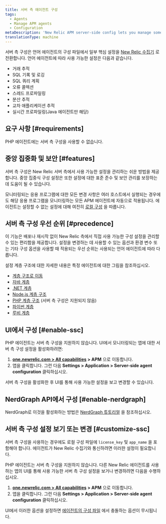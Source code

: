 ```yaml
---
title: 서버 측 에이전트 구성
tags:
  - Agents
  - Manage APM agents
  - Configuration
metaDescription: 'New Relic APM server-side config lets you manage some agent settings from the New Relic side, instead of the agent config file.'
translationType: machine
---
```


서버 측 구성은 언어 에이전트의 구성 파일에서 일부 핵심 설정을 [New Relic 수집기](/docs/accounts-partnerships/education/getting-started-new-relic/glossary#collector) 로 전환합니다. 언어 에이전트에 따라 사용 가능한 설정은 다음과 같습니다.

* 거래 추적
* SQL 기록 및 로깅
* SQL 쿼리 계획
* 오류 콜렉션
* 스레드 프로파일링
* 분산 추적
* 교차 애플리케이션 추적
* 실시간 프로파일링(Java 에이전트만 해당)

## 요구 사항 [#requirements]

PHP 에이전트에는 서버 측 구성을 사용할 수 없습니다.

## 중앙 집중화 및 보안 [#features]

서버 측 구성은 New Relic 서버 측에서 사용 가능한 설정을 관리하는 쉬운 방법을 제공합니다. 중앙 집중식 구성 설정은 또한 설정에 대한 표준 준수 및 보안 관리를 보장하는 데 도움이 될 수 있습니다.

모니터링되는 응용 프로그램에 대한 모든 변경 사항은 여러 호스트에서 실행되는 경우에도 해당 응용 프로그램을 모니터링하는 모든 APM 에이전트에 자동으로 적용됩니다. 에이전트는 설정할 수 없는 설정에 대해 여전히 [로컬 구성](/docs/agents/manage-apm-agents/configuration/configure-agent) 을 따릅니다.

## 서버 측 구성 우선 순위 [#precedence]

이 기능은 배포나 재시작 없이 New Relic 측에서 직접 사용 가능한 구성 설정을 관리할 수 있는 편리함을 제공합니다. 설정을 변경하는 데 사용할 수 있는 옵션과 환경 변수 또는 기타 구성 옵션을 사용할 때 적용되는 우선 순위는 사용되는 언어 에이전트에 따라 다릅니다.

설정 계층 구조에 대한 자세한 내용은 특정 에이전트에 대한 그림을 참조하십시오.

* [계층 구조로 이동](/docs/agents/go-agent/instrumentation/go-agent-configuration#options)
* [자바 계층](/docs/agents/java-agent/configuration/java-agent-configuration-config-file#config-options-precedence)
* [.NET 계층](/docs/agents/net-agent/installation-configuration/net-agent-configuration#config-options-precedence)
* [Node.js 계층 구조](/docs/agents/nodejs-agent/installation-configuration/configuring-nodejs#hierarchy)
* [PHP 계층 구조](/docs/agents/php-agent/configuration/php-agent-configuration#config-options-precedence) (서버 측 구성은 지원되지 않음)
* [파이썬 계층](/docs/agents/python-agent/installation-configuration/python-agent-configuration#options)
* [루비 계층](/docs/agents/ruby-agent/installation-configuration/ruby-agent-configuration#Options)

## UI에서 구성 [#enable-ssc]

PHP 에이전트는 서버 측 구성을 지원하지 않습니다. UI에서 모니터링되는 앱에 대한 서버 측 구성 설정을 활성화하려면:

1. **[one.newrelic.com > All capabilities](https://one.newrelic.com/all-capabilities) > APM** 으로 이동합니다.
2. 앱을 클릭합니다. 그런 다음 **Settings > Application > Server-side agent configuration** 클릭하십시오.

서버 측 구성을 활성화한 후 UI를 통해 사용 가능한 설정을 보고 변경할 수 있습니다.

## NerdGraph API에서 구성 [#enable-nerdgraph]

NerdGraph로 이것을 활성화하는 방법은 [NerdGraph 튜토리얼](/docs/apis/nerdgraph/examples/apm-config-nerdgraph) 을 참조하십시오.

## 서버 측 구성 설정 보기 또는 변경 [#customize-ssc]

서버 측 구성을 사용하는 경우에도 로컬 구성 파일에 `license_key` 및 `app_name` 을 포함해야 합니다. 에이전트가 New Relic 수집기와 통신하려면 이러한 설정이 필요합니다.

PHP 에이전트는 서버 측 구성을 지원하지 않습니다. 다른 New Relic 에이전트를 사용하는 앱의 UI를 통해 사용 가능한 서버 측 구성 설정을 보거나 변경하려면 다음을 수행하십시오.

1. **[one.newrelic.com > All capabilities](https://one.newrelic.com/all-capabilities) > APM** 으로 이동합니다.
2. 앱을 클릭합니다. 그런 다음 **Settings > Application > Server-side agent configuration** 클릭하십시오.

UI에서 이러한 옵션을 설정하면 [에이전트의 구성 파일](#precedence) 에서 충돌하는 옵션이 무시됩니다.